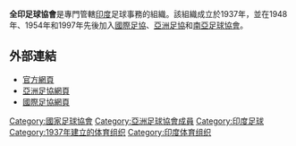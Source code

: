 {{國家足協
|Name               =全印足球協會
|Logo               = India FA.svg
|Founded            = 1937年
|FIFA affiliation   = 1948年
|Region             = [[亞洲足協|亞洲足協]]
|Region affiliation   = 1954年
|Subregion             = [[南亞足球協會|南亞足球協會]]
|Subregion affiliation = 1997年
|President          = Praful Patel
}}

'''全印足球協會'''是專門管轄[[印度|印度]]足球事務的組織。該組織成立於1937年，並在1948年、1954年和1997年先後加入[[國際足協|國際足協]]、[[亞洲足協|亞洲足協]]和[[南亞足球協會|南亞足球協會]]。

==外部連結==
* [https://web.archive.org/web/20120323150337/http://www.the-aiff.com/index.php 官方網頁]
* [https://web.archive.org/web/20130621071554/http://www.the-afc.com/en/member-associations/south-central/india-football-fed.html 亞洲足協網頁]
* [http://www.fifa.com/associations/association=ind/index.html 國際足協網頁] {{Wayback|url=http://www.fifa.com/associations/association=ind/index.html |date=20130922180551 }}


{{AFC associations}}

[[Category:國家足球協會|Category:國家足球協會]]
[[Category:亞洲足球協會成員|Category:亞洲足球協會成員]]
[[Category:印度足球|Category:印度足球]]
[[Category:1937年建立的体育组织|Category:1937年建立的体育组织]]
[[Category:印度体育组织|Category:印度体育组织]]